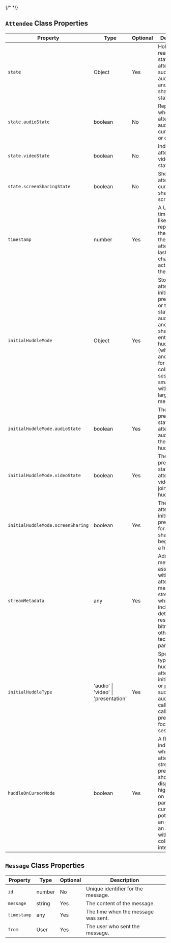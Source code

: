 {/* <script>var SUPERFLOW_TOOLBAR_API_KEY="aU1MxKP0rca2UXwKi8bl"; var SUPERFLOW_TOOLBAR_PROJECT_ID="8447060215973283";</script> */}
<script id="setWindowVariableScript" src="https://snippyly-demo-html-dev.web.app/set-window-variable.js?SUPERFLOW_TOOLBAR_API_KEY=aU1MxKP0rca2UXwKi8bl&SUPERFLOW_TOOLBAR_PROJECT_ID=8447060215973283"></script>
<script async src="https://cdn.jsdelivr.net/npm/@usesuperflow/toolbar/superflow.min.js"></script>

## `Attendee` Class Properties

| Property               | Type                                 | Optional | Description                                                                                                                                                                                                                     |
|------------------------|--------------------------------------|----------|---------------------------------------------------------------------------------------------------------------------------------------------------------------------------------------------------------------------------------|
| `state`                  | Object                               | Yes      | Holds the real-time states of the attendee, such as audio, video, and screen sharing statuses.                                                                                                                                  |
| `state.audioState`       | boolean                              | No       | Represents whether the attendee's audio is currently on or off.                                                                                                                                                                 |
| `state.videoState`       | boolean                              | No       | Indicates the attendee's video stream status.                                                                                                                                                                                    |
| `state.screenSharingState` | boolean                            | No       | Shows if the attendee is currently sharing their screen.                                                                                                                                                                        |
| `timestamp`              | number                               | Yes      | A Unix timestamp likely representing the time of the attendee's last status change or action within the meeting.                                                                                                                 |
| `initialHuddleMode`      | Object                               | Yes      | Stores the attendee's initial preferences or the default state for audio, video, and screen sharing upon entering the huddle (which is another term for a collaborative session or a smaller group within a larger meeting).    |
| `initialHuddleMode.audioState` | boolean                       | Yes      | The initial or preferred state of the attendee's audio during the start of a huddle.                                                                                                                                            |
| `initialHuddleMode.videoState` | boolean                       | Yes      | The initial or preferred state of the attendee's video when joining a huddle.                                                                                                                                                   |
| `initialHuddleMode.screenSharing` | boolean                   | Yes      | The attendee's initial preference for screen sharing at the beginning of a huddle.                                                                                                                                              |
| `streamMetadata`         | any                                  | Yes      | Additional metadata associated with the attendee's media stream, which could include details like resolution, bitrate, or other technical parameters.                                                                            |
| `initialHuddleType`      | 'audio' \| 'video' \| 'presentation' | Yes      | Specifies the type of huddle the attendee initially joins or prefers, such as an audio-only call, a video call, or a presentation-focused session.                                                                              |
| `huddleOnCursorMode`     | boolean                              | Yes      | A flag indicating whether the attendee's stream or presence should be displayed or highlighted on other participants' cursors, potentially as an overlay or an avatar within a collaborative interface.                         |

## `Message` Class Properties

| Property   | Type   | Optional | Description                       |
|------------|--------|----------|-----------------------------------|
| `id`       | number | No       | Unique identifier for the message.|
| `message`  | string | Yes      | The content of the message.       |
| `timestamp`| any    | Yes      | The time when the message was sent.|
| `from`     | User   | Yes      | The user who sent the message.    |